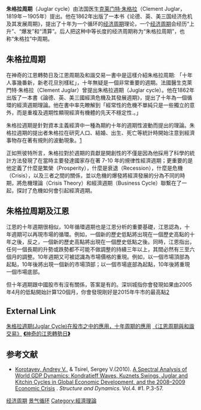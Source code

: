 '''朱格拉周期'''（Juglar cycle）由法国医生[[克莱门特·朱格拉|克莱门特·朱格拉]]（Clement Juglar，1819年－1905年）提出。他在1862年出版了一本书《论德、英、美三国经济危机及其发展周期》，提出了十年为一个循环的[[经济周期|经济周期]]理论，一个[[经济周期|经济周期]]会经历“上升”、“爆发”和“清算”。后人把这种中等长度的经济周期称为“朱格拉周期”，也称“朱格拉”中周期。

==朱格拉周期==
在神奇的江恩轉勢日及江恩周期及和諧交易一書中是這樣介紹朱格拉周期:
「十年人事幾番新，新老花旦別樣紅」，十年無疑是一個非常重要的週期。法國醫生克萊門特·朱格拉（Clement Juglar）曾提出朱格拉週期（Juglar cycle）。他在1862年出版了一本書《論德、英、美三國經濟危機及其發展週期》，提出了十年為一個循環的經濟週期理論。他在書中率先瞭解到「經常性的危機不單純只是一些獨立的意外，而是重複及週期性顯現經濟有機體的先天不穩定性.。」

朱格拉週期是針對資本主義經濟中一種為期約十年的週期性波動而提出的理論。朱格拉週期的提出者朱格拉在研究人口、結婚、出生、死亡等統計時開始注意到經濟事物存在著有規則的波動現象。[https://ericresearch.org/2021/02/03/%e6%9c%b1%e6%a0%bc%e6%8b%89%e9%80%b1%e6%9c%9f/] {{Wayback|url=https://ericresearch.org/2021/02/03/%e6%9c%b1%e6%a0%bc%e6%8b%89%e9%80%b1%e6%9c%9f/ |date=20210302054322 }}

正如熊彼特所言，朱格拉對於週期的貢獻是開創性的不僅是因為他採用了科學的統計方法發現了在當時主要發達國家存在著 7-10 年的規律性經濟週期；更重要的是他定義了什麼是繁榮（Prosperity），什麼是衰退（Recession），什麼是危機（Crisis），以及三者之間的關係，並以危機的爆發將經濟發展的分為不同的時期，將危機理論（Crisis Theory）和經濟週期（Business Cycle）聯繫在了一起，探討了危機如何會引起經濟週期。

==朱格拉周期及江恩==
江恩的十年週期很相似，10年循環週期也是江恩分析的重要基礎，江恩認為，十年週期可以再現市場的循環。例如，一個新的歷史低點將出現在一個歷史高點的十年之後，反之，一個新的歷史高點將出現在一個歷史低點之後。同時，江恩指出，任何一個長期的升勢或跌勢都不可能不做調整的持續三年以上，其間必然有三至六個月的調整。10年週期又可被認識為市場價格的重現。例如，以一個市場頂部為起點，10年後將出現一個新的市場頂部；以一個市場底部為起點，10年後將重現一個市場底部。

但十年週期跟中國股市有沒有關係，答案是有的。深圳城指你會發現如果由2005年4月的低點開始計算120個月，你會發現剛好是2015年牛市的最高點[https://ericresearch.org/2021/02/03/%e6%9c%b1%e6%a0%bc%e6%8b%89%e9%80%b1%e6%9c%9f/] {{Wayback|url=https://ericresearch.org/2021/02/03/%e6%9c%b1%e6%a0%bc%e6%8b%89%e9%80%b1%e6%9c%9f/ |date=20210302054322 }}

==External Link==
[https://ericresearch.org/2021/02/03/%e6%9c%b1%e6%a0%bc%e6%8b%89%e9%80%b1%e6%9c%9f/ 朱格拉週期(Juglar Cycle)在股市之中的應用，十年周期的應用] {{Wayback|url=https://ericresearch.org/2021/02/03/%e6%9c%b1%e6%a0%bc%e6%8b%89%e9%80%b1%e6%9c%9f/ |date=20210302054322 }}
[http://www.cp1897.com.hk/product_info.php?BookId=9789888395668 《江恩周期與和諧交易》] {{Wayback|url=http://www.cp1897.com.hk/product_info.php?BookId=9789888395668 |date=20210207074314 }}
[https://www.books.com.tw/products/CN11549320 '''《'''神奇的江恩轉勢日'''》'''] {{Wayback|url=https://www.books.com.tw/products/CN11549320 |date=20210207070026 }}

== 参考文献 ==

* [[安德烈·科罗塔耶夫|Korotayev, Andrey V.]], & Tsirel, Sergey V.(2010). [http://www.escholarship.org/uc/item/9jv108xp A Spectral Analysis of World GDP Dynamics: Kondratieff Waves, Kuznets Swings, Juglar and Kitchin Cycles in Global Economic Development, and the 2008–2009 Economic Crisis] {{Wayback|url=http://www.escholarship.org/uc/item/9jv108xp |date=20100615181441 }}. ''Structure and Dynamics''. Vol.4. #1. P.3-57.

[[Category:经济周期|]]
[[Category:景气循环|]]
[[Category:經濟理論|Category:經濟理論]]